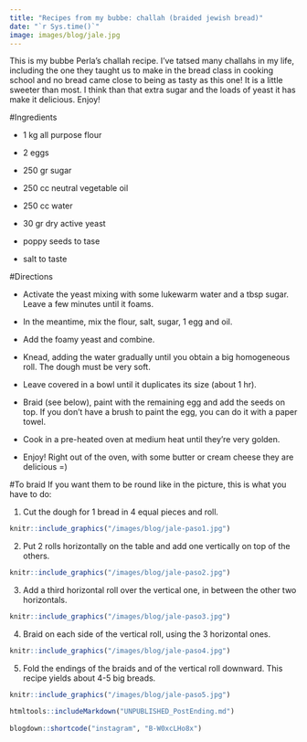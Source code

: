 ```yaml
---
title: "Recipes from my bubbe: challah (braided jewish bread)"
date: "`r Sys.time()`"
image: images/blog/jale.jpg
---
```


This is my bubbe Perla's challah recipe. I've tatsed many challahs in my life, including the one they taught us to make in the bread class in cooking school and no bread came close to being as tasty as this one! It is a little sweeter than most. I think than that extra sugar and the loads of yeast it has make it delicious. Enjoy!


#Ingredients

- 1 kg all purpose flour

- 2 eggs

- 250 gr sugar

- 250 cc neutral vegetable oil

- 250 cc water

- 30 gr dry active yeast

- poppy seeds to tase

- salt to taste


#Directions

- Activate the yeast mixing with some lukewarm water and a tbsp sugar. Leave a few minutes until it foams.

- In the meantime, mix the flour, salt, sugar, 1 egg and oil.

- Add the foamy yeast and combine.

- Knead, adding the water gradually until you obtain a big homogeneous roll. The dough must be very soft.

- Leave covered in a bowl until it duplicates its size (about 1 hr).

- Braid (see below), paint with the remaining egg and add the seeds on top. If you don't have a brush to paint the egg, you can do it with a paper towel.

- Cook in a pre-heated oven at medium heat until they're very golden.

- Enjoy! Right out of the oven, with some butter or cream cheese they are delicious =)

#To braid
If you want them to be round like in the picture, this is what you have to do:

(1) Cut the dough for 1 bread in 4 equal pieces and roll.

```r
knitr::include_graphics("/images/blog/jale-paso1.jpg")
```


(2) Put 2 rolls horizontally on the table and add one vertically on top of the others.

```r
knitr::include_graphics("/images/blog/jale-paso2.jpg")
```


(3) Add a third horizontal roll over the vertical one, in between the other two horizontals.

```r
knitr::include_graphics("/images/blog/jale-paso3.jpg")
```

(4) Braid on each side of the vertical roll, using the 3 horizontal ones.

```r
knitr::include_graphics("/images/blog/jale-paso4.jpg")
```

(5) Fold the endings of the braids and of the vertical roll downward. This recipe yields about 4-5 big breads.

```r
knitr::include_graphics("/images/blog/jale-paso5.jpg")
```


```r
htmltools::includeMarkdown("UNPUBLISHED_PostEnding.md")
 
blogdown::shortcode("instagram", "B-W0xcLHo8x")

```
